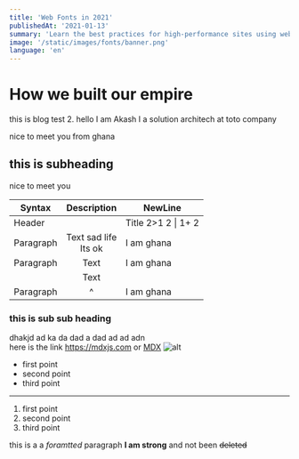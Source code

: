 ```yaml
---
title: 'Web Fonts in 2021'
publishedAt: '2021-01-13'
summary: 'Learn the best practices for high-performance sites using web fonts, updated for 2021.'
image: '/static/images/fonts/banner.png'
language: 'en'
---
```


# How we built our empire

this is blog test 2. hello I am Akash I a solution architech at toto company

nice to meet you from ghana

## this is subheading

nice to meet you

| Syntax    |           Description            | NewLine    |
| --------- | :------------------------------: | ---------- |
| Header    ||       Title 2>1 2 \| 1+ 2        | Hello      |
| Paragraph | Text sad life <br/> Its ok <br/> | I am ghana |
| Paragraph |               Text               | I am ghana |
|           |               Text               |            |
| Paragraph |                ^                 | I am ghana |

### this is sub sub heading

dhakjd ad ka da dad a dad ad ad adn  
here is the link <https://mdxjs.com> or [MDX](https://mdxjs.com)
![alt](https://mdx-logo.now.sh)

- first point
- second point
- third point

---

1. first point
2. second point
3. third point

this is a a _foramtted_ paragraph **I am strong** and not been ~~deleted~~
